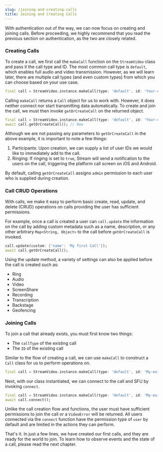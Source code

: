 ```yaml
---
slug: /joining-and-creating-calls
title: Joining and Creating Calls
---
```


With authentication out of the way, we can now focus on creating and joining calls. Before proceeding, we highly recommend that you read the previous section on authentication, as the two are closely related.

### Creating Calls

To create a call, we first call the `makeCall` function on the `StreamVideo` class and pass it the call type and ID. The most common call type is `default`, which enables full audio and video transmission. However, as we will learn later, there are multiple call types (and even custom types) from which you can choose based on your use case.

```dart
final call = StreamVideo.instance.makeCall(type: 'default', id: 'Your-call-ID');

```

Calling `makeCall` returns a `Call` object for us to work with. However, it does neither connect nor start transmitting data automatically. To create and join the call, we must then invoke `getOrCreateCall` on the returned object.

```dart
final call = StreamVideo.instance.makeCall(type: 'default', id: 'Your-call-ID');
await call.getOrCreateCall(); // New

```

Although we are not passing any parameters to `getOrCreateCall` in the above example, it is important to note a few things:

1. Participants: Upon creation, we can supply a list of user IDs we would like to immediately add to the call.
2. Ringing: If ringing is set to `true`, Stream will send a notification to the users on the call, triggering the platform call screen on iOS and Android.

By default, calling `getOrCreateCall` assigns `admin` permission to each user who is supplied during creation.

### Call CRUD Operations

With calls, we make it easy to perform basic create, read, update, and delete (CRUD) operations on calls providing the user has sufficient permissions.

For example, once a call is created a user can `call.update` the information on the call by adding custom metadata such as a name, description, or any other arbitrary `Map<String, Object>` to the call before `getOrCreateCall` is invoked.

```dart
call.update(custom: {'name': 'My first Call'});
await call.getOrCreateCall();
```

Using the update method, a variety of settings can also be applied before the call is created such as:

- Ring
- Audio
- Video
- ScreenShare
- Recording
- Transcription
- Backstage
- Geofencing

### Joining Calls

To join a call that already exists, you must first know two things:

- The `callType` of the existing call
- The `ID` of the existing call

Similar to the flow of creating a call, we can use `makeCall` to construct a `Call` class for us to perform operations on.

```dart
final call = StreamVideo.instance.makeCall(type: 'default', id: 'My-existing-call-ID');

```

Next, with our class instantiated, we can connect to the call and SFU by invoking `connect`.

```dart
final call = StreamVideo.instance.makeCall(type: 'default', id: 'My-existing-call-ID');
await call.connect();

```

Unlike the call creation flow and functions, the user must have sufficient permissions to join the call or a `VideoError` will be returned. All users connected via the `connect` function have the permission type of `user` by default and are limited in the actions they can perform.

That's it. In just a few lines, we have created our first calls, and they are ready for the world to join. To learn how to observe events and the state of a call, please read the next chapter.
